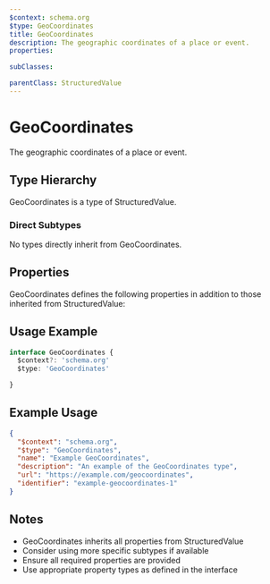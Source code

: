 ```yaml
---
$context: schema.org
$type: GeoCoordinates
title: GeoCoordinates
description: The geographic coordinates of a place or event.
properties:

subClasses:

parentClass: StructuredValue
---
```


# GeoCoordinates

The geographic coordinates of a place or event.

## Type Hierarchy

GeoCoordinates is a type of StructuredValue.

### Direct Subtypes

No types directly inherit from GeoCoordinates.

## Properties

GeoCoordinates defines the following properties in addition to those inherited from StructuredValue:



## Usage Example

```typescript
interface GeoCoordinates {
  $context?: 'schema.org'
  $type: 'GeoCoordinates'

}
```

## Example Usage

```json
{
  "$context": "schema.org",
  "$type": "GeoCoordinates",
  "name": "Example GeoCoordinates",
  "description": "An example of the GeoCoordinates type",
  "url": "https://example.com/geocoordinates",
  "identifier": "example-geocoordinates-1"
}
```

## Notes

- GeoCoordinates inherits all properties from StructuredValue
- Consider using more specific subtypes if available
- Ensure all required properties are provided
- Use appropriate property types as defined in the interface
